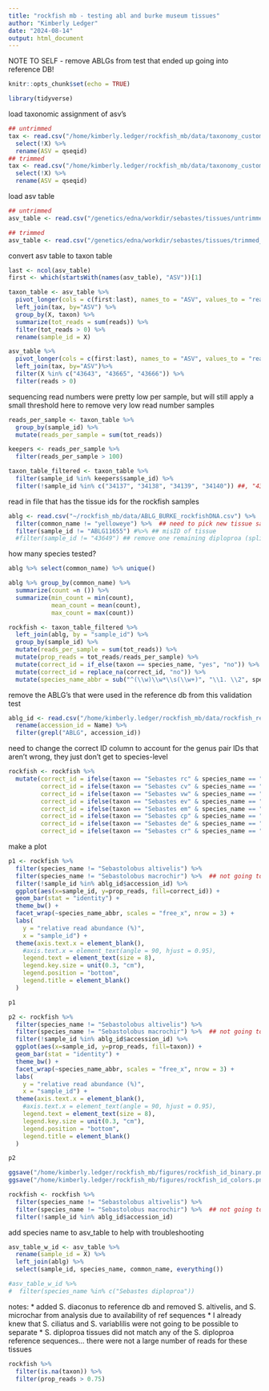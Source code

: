 ```yaml
---
title: "rockfish mb - testing abl and burke museum tissues"
author: "Kimberly Ledger"
date: "2024-08-14"
output: html_document
---
```


NOTE TO SELF - remove ABLGs from test that ended up going into reference DB!


```r
knitr::opts_chunk$set(echo = TRUE)
```

```r
library(tidyverse)
```

load taxonomic assignment of asv's
```r
## untrimmed
tax <- read.csv("/home/kimberly.ledger/rockfish_mb/data/taxonomy_custom536_20250103.csv") %>%
  select(!X) %>%
  rename(ASV = qseqid)
## trimmed 
tax <- read.csv("/home/kimberly.ledger/rockfish_mb/data/taxonomy_custom536_20250103_trimmed.csv") %>%
  select(!X) %>%
  rename(ASV = qseqid)
```

load asv table
```r
## untrimmed 
asv_table <- read.csv("/genetics/edna/workdir/sebastes/tissues/untrimmed_20241231/filtered/outputs/ASVtable.csv")

## trimmed
asv_table <- read.csv("/genetics/edna/workdir/sebastes/tissues/trimmed_20241204/filtered/outputs/ASVtable.csv")
```

convert asv table to taxon table
```r
last <- ncol(asv_table)
first <- which(startsWith(names(asv_table), "ASV"))[1]

taxon_table <- asv_table %>%
  pivot_longer(cols = c(first:last), names_to = "ASV", values_to = "reads") %>%
  left_join(tax, by="ASV") %>%
  group_by(X, taxon) %>%
  summarize(tot_reads = sum(reads)) %>%
  filter(tot_reads > 0) %>%
  rename(sample_id = X)
```

```r
asv_table %>%
  pivot_longer(cols = c(first:last), names_to = "ASV", values_to = "reads") %>%
  left_join(tax, by="ASV")%>%
  filter(X %in% c("43643", "43665", "43666")) %>%
  filter(reads > 0)
```




sequencing read numbers were pretty low per sample, but will still apply a small threshold here to remove very low read number samples 
```r
reads_per_sample <- taxon_table %>%
  group_by(sample_id) %>%
  mutate(reads_per_sample = sum(tot_reads))

keepers <- reads_per_sample %>%
  filter(reads_per_sample > 100)

taxon_table_filtered <- taxon_table %>%
  filter(sample_id %in% keepers$sample_id) %>%
  filter(!sample_id %in% c("34137", "34138", "34139", "34140")) ##, "43649"))
```


read in file that has the tissue ids for the rockfish samples 
```r
ablg <- read.csv("~/rockfish_mb/data/ABLG_BURKE_rockfishDNA.csv") %>%
  filter(common_name != "yelloweye") %>%  ## need to pick new tissue samples to retest at some point
  filter(sample_id != "ABLG11655") #%>% ## misID of tissue
  #filter(sample_id != "43649") ## remove one remaining diploproa (splitnose)
```

how many species tested? 
```r
ablg %>% select(common_name) %>% unique()
```
```r
ablg %>% group_by(common_name) %>%
  summarize(count =n ()) %>%
  summarize(min_count = min(count),
            mean_count = mean(count),
            max_count = max(count))
```



```r
rockfish <- taxon_table_filtered %>%
  left_join(ablg, by = "sample_id") %>%
  group_by(sample_id) %>%
  mutate(reads_per_sample = sum(tot_reads)) %>%
  mutate(prop_reads = tot_reads/reads_per_sample) %>%
  mutate(correct_id = if_else(taxon == species_name, "yes", "no")) %>%
  mutate(correct_id = replace_na(correct_id, "no")) %>%
  mutate(species_name_abbr = sub("^(\\w)\\w*\\s(\\w+)", "\\1. \\2", species_name))
```

remove the ABLG's that were used in the reference db from this validation test
```r
ablg_id <- read.csv("/home/kimberly.ledger/rockfish_mb/data/rockfish_reference_db_536.csv") %>%
  rename(accession_id = Name) %>%
  filter(grepl("ABLG", accession_id))
```

need to change the correct ID column to account for the genus pair IDs that aren't wrong, they just don't get to species-level

```r
rockfish <- rockfish %>%
  mutate(correct_id = ifelse(taxon == "Sebastes rc" & species_name == "Sebastes crameri" | species_name == "Sebastes reedi", "yes", correct_id),
         correct_id = ifelse(taxon == "Sebastes cv" & species_name == "Sebastes ciliatus" | species_name == "Sebastes variabilis", "yes", correct_id),
         correct_id = ifelse(taxon == "Sebastes vw" & species_name == "Sebastes variegatus" | species_name == "Sebastes wilsoni", "yes", correct_id),
         correct_id = ifelse(taxon == "Sebastes ev" & species_name == "Sebastes emphaeus" | species_name == "Sebastes variegatus", "yes", correct_id),
         correct_id = ifelse(taxon == "Sebastes em" & species_name == "Sebastes entomelas" | species_name == "Sebastes mystinus", "yes", correct_id),
         correct_id = ifelse(taxon == "Sebastes cp" & species_name == "Sebastes ciliatus" | species_name == "Sebastes polyspinis", "yes", correct_id),
         correct_id = ifelse(taxon == "Sebastes de" & species_name == "Sebastes diaconus" | species_name == "Sebastes entomelas", "yes", correct_id),
         correct_id = ifelse(taxon == "Sebastes cr" & species_name == "Sebastes chlorostictus" | species_name == "Sebastes rosenblatti", "yes", correct_id))
```

make a plot 
```r
p1 <- rockfish %>%
  filter(species_name != "Sebastolobus altivelis") %>%
  filter(species_name != "Sebastolobus macrochir") %>%  ## not going to worry about sebastolobus 
  filter(!sample_id %in% ablg_id$accession_id) %>%
  ggplot(aes(x=sample_id, y=prop_reads, fill=correct_id)) +
  geom_bar(stat = "identity") + 
  theme_bw() +
  facet_wrap(~species_name_abbr, scales = "free_x", nrow = 3) + 
  labs(
    y = "relative read abundance (%)",
    x = "sample_id") + 
  theme(axis.text.x = element_blank(),
    #axis.text.x = element_text(angle = 90, hjust = 0.95),
    legend.text = element_text(size = 8),
    legend.key.size = unit(0.3, "cm"),
    legend.position = "bottom",
    legend.title = element_blank()
  )

p1 
```

```r
p2 <- rockfish %>%
  filter(species_name != "Sebastolobus altivelis") %>%
  filter(species_name != "Sebastolobus macrochir") %>%  ## not going to worry about sebastolobus 
  filter(!sample_id %in% ablg_id$accession_id) %>%
  ggplot(aes(x=sample_id, y=prop_reads, fill=taxon)) +
  geom_bar(stat = "identity") + 
  theme_bw() +
  facet_wrap(~species_name_abbr, scales = "free_x", nrow = 3) + 
  labs(
    y = "relative read abundance (%)",
    x = "sample_id") + 
  theme(axis.text.x = element_blank(),
    #axis.text.x = element_text(angle = 90, hjust = 0.95),
    legend.text = element_text(size = 8),
    legend.key.size = unit(0.3, "cm"),
    legend.position = "bottom",
    legend.title = element_blank()
  )

p2 
```

```r
ggsave("/home/kimberly.ledger/rockfish_mb/figures/rockfish_id_binary.png", plot = p1, dpi = 300, width = 12, height = 6)
ggsave("/home/kimberly.ledger/rockfish_mb/figures/rockfish_id_colors.png", plot = p2, dpi = 300, width = 12, height = 6)
```

```r
rockfish <- rockfish %>%
  filter(species_name != "Sebastolobus altivelis") %>%
  filter(species_name != "Sebastolobus macrochir") %>%  ## not going to worry about sebastolobus 
  filter(!sample_id %in% ablg_id$accession_id)
```

add species name to asv_table to help with troubleshooting
```r
asv_table_w_id <- asv_table %>%
  rename(sample_id = X) %>%
  left_join(ablg) %>%
  select(sample_id, species_name, common_name, everything())
```

```r
#asv_table_w_id %>%
#  filter(species_name %in% c("Sebastes diploproa"))
```

notes: 
* added S. diaconus to reference db and removed S. altivelis, and S. microchar from analysis due to availability of ref sequences
* I already knew that S. ciliatus and S. variablilis were not going to be possible to separate 
* S. diploproa tissues did not match any of the S. diploproa reference sequences... there were not a large number of reads for these tissues

```r
rockfish %>%
  filter(is.na(taxon)) %>%
  filter(prop_reads > 0.75)
```
